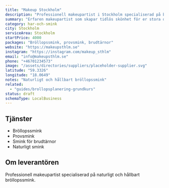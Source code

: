 ```yaml
---
title: "Makeup Stockholm"
description: "Professionell makeupartist i Stockholm specialiserad på bröllopssmink och naturlig skönhet."
summary: "Erfaren makeupartist som skapar tidlös skönhet för er stora dag med fokus på naturligt och hållbart smink."
category: har-och-smink
city: Stockholm
serviceArea: Stockholm
startPrice: 4000
packages: "Bröllopssmink, provsmink, brudtärnor"
website: "https://makeupsthlm.se"
instagram: "https://instagram.com/makeup_sthlm"
email: "info@makeupsthlm.se"
phone: "+46701234573"
image: "/assets/directories/suppliers/placeholder-supplier.svg"
latitude: "59.3326"
longitude: "18.0649"
notes: "Naturligt och hållbart bröllopssmink"
related:
  - "guides/brollopsplanering-grundkurs"
status: draft
schemaType: LocalBusiness
---
```


## Tjänster

- Bröllopssmink
- Provsmink
- Smink för brudtärnor
- Naturligt smink

## Om leverantören

Professionell makeupartist specialiserad på naturligt och hållbart bröllopssmink.
